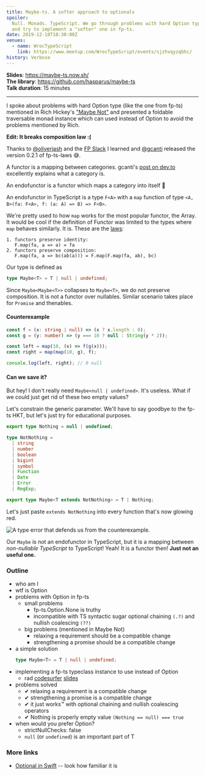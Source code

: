 ```yaml
---
title: Maybe-ts. A softer approach to optionals
spoiler:
  Null. Monads. TypeScript. We go through problems with hard Option types
  and try to implement a "softer" one in fp-ts.
date: 2019-12-18T18:30:00Z
venues:
  - name: WrocTypeScript
    link: https://www.meetup.com/WrocTypeScript/events/sjzhvqyzqbhc/
history: Verbose
---
```


[fp-ts]: https://github.com/gcanti/fp-ts
[maybe not]: https://youtu.be/YR5WdGrpoug

**Slides**: https://maybe-ts.now.sh/ \
**The library**: https://github.com/hasparus/maybe-ts \
**Talk duration**: 15 minutes

---

I spoke about problems with hard Option type (like the one from fp-ts)
mentioned in Rich Hickey's ["Maybe Not"][maybe not] and presented a foldable
traversable monad instance which can used instead of Option to avoid the
problems mentioned by Rich.

**Edit: It breaks composition law :(**

Thanks to [@oliverjash] and the [FP Slack] I learned and [@gcanti] released
the version 0.2.1 of fp-ts-laws 😅.

[@oliverjash]: https://oliverjash.me/
[@gcanti]: https://dev.to/gcanti/
[fp slack]: https://functionalprogramming.slack.com/

A functor is a mapping between categories. gcanti's [post on dev.to]
excellently explains what a category is.

[post on dev.to]:
  https://dev.to/gcanti/getting-started-with-fp-ts-category-4c9a

An endofunctor is a functor which maps a category into itself 🔄

An endofunctor in TypeScript is a type `F<A>` with a `map` function of type
`<A, B>(fa: F<A>, f: (a: A) => B) => F<B>`.

We're pretty used to how `map` works for the most popular functor, the
Array. It would be cool if the definition of Functor was limited to the
types where `map` behaves similarly. It is. These are the [laws]:

[laws]: https://en.wikipedia.org/wiki/Functor#Definition

```
1. functors preserve identity:
   F.map(fa, a => a) = fa
2. functors preserve composition:
   F.map(fa, a => bc(ab(a))) = F.map(F.map(fa, ab), bc)
```

Our type is defined as

```ts
type Maybe<T> = T | null | undefined;
```

Since `Maybe<Maybe<T>>` collapses to `Maybe<T>`, we do not preserve
composition. It is not a functor over nullables. Similar scenario takes
place for `Promise` and thenables.

#### Counterexample

```ts
const f = (x: string | null) => (x ? x.length : 0);
const g = (y: number) => (y === 10 ? null : String(y * 2));

const left = map(10, (x) => f(g(x)));
const right = map(map(10, g), f);

console.log(left, right); // 0 null
```

#### Can we save it?

But hey! I don't really need `Maybe<null | undefined>`. It's useless. What
if we could just get rid of these two empty values?

Let's constrain the generic parameter. We'll have to say goodbye to the
fp-ts HKT, but let's just try for educational purposes.

```ts
export type Nothing = null | undefined;

type NotNothing =
  | string
  | number
  | boolean
  | bigint
  | symbol
  | Function
  | Date
  | Error
  | RegExp;

export type Maybe<T extends NotNothing> = T | Nothing;
```

Let's just paste `extends NotNothing` into every function that's now glowing
red.


<img
  src={imgSrc}
  alt="A type error that defends us from the counterexample."
/>

Our `Maybe` is not an endofunctor in TypeScript, but it is a mapping between
_non-nullable TypeScript_ to TypeScript! Yeah! It is a functor then! **Just
not an useful one.**

### Outline

- who am I
- wtf is Option
- problems with Option in fp-ts
  - small problems
    - fp-ts.Option.None is truthy
    - incompatible with TS syntactic sugar optional chaining `(.?)` and
      nullish coalescing `(??)`
  - big problems (mentioned in Maybe Not)
    - relaxing a requirement should be a compatible change
    - strengthening a promise should be a compatible change
- a simple solution
  ```ts
  type Maybe<T> = T | null | undefined;
  ```
- implementing a fp-ts typeclass instance to use instead of Option
  - rad [codesurfer](https://github.com/pomber/code-surfer)
    [slides](https://maybe-ts.now.sh/10)
- problems solved
  - ✔ relaxing a requirement is a compatible change
  - ✔ strengthening a promise is a compatible change
  - ✔ it just works™ with optional chaining and nullish coalescing operators
  - ✔ Nothing is properly empty value `(Nothing == null) === true`
- when would you prefer Option?
  - strictNullChecks: false
  - `null` (or `undefined`) is an important part of T

### More links

[maybe not]: https://www.youtube.com/watch?v=YR5WdGrpoug

- [Optional in Swift](https://developer.apple.com/documentation/swift/optional)
  -- look how familiar it is
